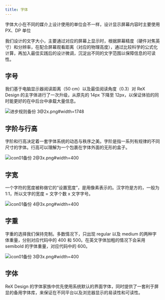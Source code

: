```yaml
---
title: 字体
---
```


字体大小在不同的媒介上设计使用的单位会不一样，设计显示屏幕内容时主要使用 PX、DP 单位

我们设计的文字大小，主要通过对应的屏幕上显示时，根据屏幕精度（硬件对焦英寸）和分辨率，在配合屏幕观看距离（对应的物理高度），通过比较科学的公式化计算，再加入最佳实践后的设计微调，沉淀出不同的文字范围以保障信息的可读性。

## 字号

我们基于电脑显示器阅读距离（50 cm）以及最佳阅读角度（0.3）对 ReX Design 的主字体进行了一次升级，从原先的 14px 下降至 12px，以保证体验的同时能更好的在中后台中承载大量信息。

![进步规则备份 3@2x.png#width=1748](https://hippo-oss.oss-cn-hangzhou.aliyuncs.com/rex/design-images/font/5079ded2.png)

## 字阶与行高

字阶和行高决定着一套字体系统的动态与秩序之美。字阶是指一系列有规律的不同尺寸的字体。行高可以理解为一个包裹在字体外面的无形的盒子。

![icon01备份 2@3x.png#width=400](https://hippo-oss.oss-cn-hangzhou.aliyuncs.com/rex/design-images/font/7a8ee5cb.png)

## 字宽

一个字符的宽度被称做它的“设置宽度”，是用像素表示的。汉字符是方的，一般为 1:1，所以文字的宽度 = 文字个数 x 文字字号。

![icon01备份 4@3x.png#width=400](https://hippo-oss.oss-cn-hangzhou.aliyuncs.com/rex/design-images/font/11141333.png)

## 字重

字重的选择我们保持克制。多数情况下，只出现 regular 以及 medium 的两种字体重量，分别对应代码中的 400 和 500。在英文字体加粗的情况下会采用 semibold 的字体重量，对应代码中的 600。

![icon01备份 3@3x.png#width=400](https://hippo-oss.oss-cn-hangzhou.aliyuncs.com/rex/design-images/font/fad796d7.png)

## 字体

ReX Design 的字体家族中优先使用系统默认的界面字体，同时提供了一套利于屏显的备用字体库，来保证在不同平台以及浏览器显示的易读性和可读性。
